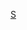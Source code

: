 {{asbox
|image=Flag of Switzerland.svg
|category=瑞士小作品
|subject=與[[瑞士]]相關的
|name=Template:Switzerland-stub
}}<noinclude>[[cat:欧洲小作品模板|S]]</noinclude>